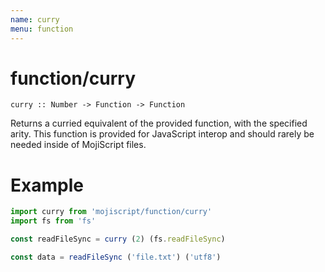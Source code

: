 ```yaml
---
name: curry
menu: function
---
```


# function/curry

`curry :: Number -> Function -> Function`

Returns a curried equivalent of the provided function, with the specified arity. This function is provided for JavaScript interop and should rarely be needed inside of MojiScript files.

# Example

```javascript
import curry from 'mojiscript/function/curry'
import fs from 'fs'

const readFileSync = curry (2) (fs.readFileSync)

const data = readFileSync ('file.txt') ('utf8')
```
